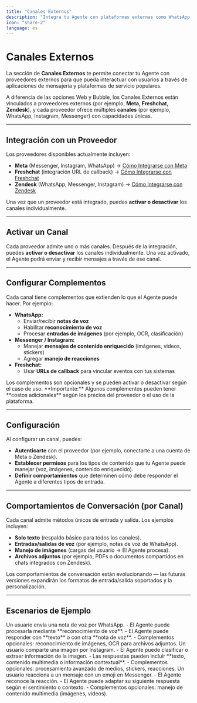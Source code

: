 ```yaml
---
title: "Canales Externos"
description: "Integra tu Agente con plataformas externas como WhatsApp, Instagram, Messenger, Freshchat y Zendesk"
icon: "share-2"
language: es
---
```


# Canales Externos

La sección de **Canales Externos** te permite conectar tu Agente con proveedores externos para que pueda interactuar con usuarios a través de aplicaciones de mensajería y plataformas de servicio populares.

A diferencia de las opciones Web y Bubble, los Canales Externos están vinculados a proveedores externos (por ejemplo, **Meta, Freshchat, Zendesk**), y cada proveedor ofrece múltiples **canales** (por ejemplo, WhatsApp, Instagram, Messenger) con capacidades únicas.

---

## Integración con un Proveedor

Los proveedores disponibles actualmente incluyen:
- **Meta** (Messenger, Instagram, WhatsApp) → [Cómo Integrarse con Meta](/workspaces/docs/integration-guides/es/como-integrarse-con-meta.mdx)
- **Freshchat** (integración URL de callback) → [Cómo Integrarse con Freshchat](/workspaces/docs/integration-guides/es/como-integrarse-con-freshchat.mdx)
- **Zendesk** (WhatsApp, Messenger, Instagram) → [Cómo Integrarse con Zendesk](/workspaces/docs/integration-guides/es/como-integrarse-con-zendesk.mdx)

Una vez que un proveedor está integrado, puedes **activar o desactivar** los canales individualmente.

---

## Activar un Canal

Cada proveedor admite uno o más canales. Después de la integración, puedes **activar o desactivar** los canales individualmente. Una vez activado, el Agente podrá enviar y recibir mensajes a través de ese canal.

---

## Configurar Complementos

Cada canal tiene complementos que extienden lo que el Agente puede hacer. Por ejemplo:
- **WhatsApp:**
  - Enviar/recibir **notas de voz**
  - Habilitar **reconocimiento de voz**
  - Procesar **entradas de imágenes** (por ejemplo, OCR, clasificación)
- **Messenger / Instagram:**
  - Manejar **mensajes de contenido enriquecido** (imágenes, videos, stickers)
  - Agregar **manejo de reacciones**
- **Freshchat:**
  - Usar **URLs de callback** para vincular eventos con tus sistemas

<Note>
Los complementos son opcionales y se pueden activar o desactivar según el caso de uso.
**Importante:** Algunos complementos pueden tener **costos adicionales** según los precios del proveedor o el uso de la plataforma.
</Note>

---

## Configuración

Al configurar un canal, puedes:
- **Autenticarte** con el proveedor (por ejemplo, conectarte a una cuenta de Meta o Zendesk).
- **Establecer permisos** para los tipos de contenido que tu Agente puede manejar (voz, imágenes, contenido enriquecido).
- **Definir comportamientos** que determinen cómo debe responder el Agente a diferentes tipos de entrada.

---

## Comportamientos de Conversación (por Canal)

Cada canal admite métodos únicos de entrada y salida. Los ejemplos incluyen:
- **Solo texto** (respaldo básico para todos los canales).
- **Entradas/salidas de voz** (por ejemplo, notas de voz de WhatsApp).
- **Manejo de imágenes** (cargas del usuario → El Agente procesa).
- **Archivos adjuntos** (por ejemplo, PDFs o documentos compartidos en chats integrados con Zendesk).

<Note>
Los comportamientos de conversación están evolucionando — las futuras versiones expandirán los formatos de entrada/salida soportados y la personalización.
</Note>

---

## Escenarios de Ejemplo

<AccordionGroup>
  <Accordion title="WhatsApp – Voz y Multimedia" icon="phone">
    Un usuario envía una nota de voz por WhatsApp.
    - El Agente puede procesarla mediante **reconocimiento de voz**.
    - El Agente puede responder con **texto** o con otra **nota de voz**.
    - Complementos opcionales: reconocimiento de imágenes, OCR para archivos adjuntos.
  </Accordion>

  <Accordion title="Instagram – Imágenes y Multimedia" icon="image">
    Un usuario comparte una imagen por Instagram.
    - El Agente puede clasificar o extraer información de la imagen.
    - Las respuestas pueden incluir **texto, contenido multimedia o información contextual**.
    - Complementos opcionales: procesamiento avanzado de medios, stickers, reacciones.
  </Accordion>

  <Accordion title="Messenger – Interacción" icon="message-circle">
    Un usuario reacciona a un mensaje con un emoji en Messenger.
    - El Agente reconoce la reacción.
    - El Agente puede adaptar su siguiente respuesta según el sentimiento o contexto.
    - Complementos opcionales: manejo de contenido multimedia (imágenes, videos).
  </Accordion>
</AccordionGroup>